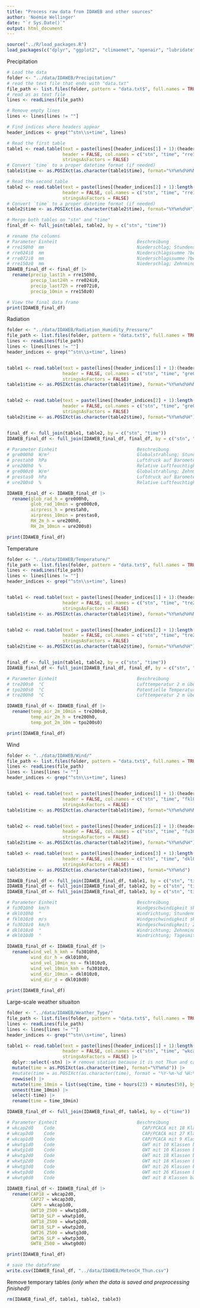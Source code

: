 ```yaml
---
title: "Process raw data from IDAWEB and other sources"
author: 'Noémie Wellinger'
date: "`r Sys.Date()`"
output: html_document
---
```


```r
source("../R/load_packages.R")
load_packages(c("dplyr", "ggplot2", "climaemet", "openair", "lubridate", "tidyverse"))
```

Precipitation
```r
# Load the data
folder <- "../data/IDAWEB/Precipitation/"
# read the text file that ends with "data.txt"
file_path <- list.files(folder, pattern = "data.txt$", full.names = TRUE)
# read as as text file
lines <- readLines(file_path)

# Remove empty lines
lines <- lines[lines != ""]

# Find indices where headers appear
header_indices <- grep("^stn\\s+time", lines)

# Read the first table
table1 <- read.table(text = paste(lines[(header_indices[1] + 1):(header_indices[2] - 1)], collapse = "\n"), 
                     header = FALSE, col.names = c("stn", "time", "rre150z0"),
                     stringsAsFactors = FALSE)
# Convert `time` to a proper datetime format (if needed)
table1$time <- as.POSIXct(as.character(table1$time), format="%Y%m%d%H%M")

# Read the second table
table2 <- read.table(text = paste(lines[(header_indices[2] + 1):length(lines)], collapse = "\n"), 
                     header = FALSE, col.names = c("stn", "time", "rre150h0", "rre024i0", "rre072i0"),
                     stringsAsFactors = FALSE)
# Convert `time` to a proper datetime format (if needed)
table2$time <- as.POSIXct(as.character(table2$time), format="%Y%m%d%H")

# Merge both tables on "stn" and "time"
final_df <- full_join(table1, table2, by = c("stn", "time"))

# rename the columns
# Parameter Einheit                              Beschreibung
# rre150h0  mm                                   Niederschlag; Stundensumme
# rre024i0  mm                                   Niederschlagssumme ?ber 24 Stunden
# rre072i0  mm                                   Niederschlagssumme ?ber 72 Stunden
# rre150z0  mm                                   Niederschlag; Zehnminutensumme 
IDAWEB_final_df <- final_df |>
  rename(precip_last1h = rre150h0, 
         precip_last24h = rre024i0,
         precip_last72h = rre072i0,
         precip_10min = rre150z0)

# View the final data frame
print(IDAWEB_final_df)
```
Radiation
```r
folder <- "../data/IDAWEB/Radiation_Humidity_Pressure/"
file_path <- list.files(folder, pattern = "data.txt$", full.names = TRUE)
lines <- readLines(file_path)
lines <- lines[lines != ""]
header_indices <- grep("^stn\\s+time", lines)


table1 <- read.table(text = paste(lines[(header_indices[1] + 1):(header_indices[2] - 1)], collapse = "\n"), 
                     header = FALSE, col.names = c("stn", "time", "gre000z0", "prestas0", "ure200s0"),
                     stringsAsFactors = FALSE)
table1$time <- as.POSIXct(as.character(table1$time), format="%Y%m%d%H%M")


table2 <- read.table(text = paste(lines[(header_indices[2] + 1):length(lines)], collapse = "\n"), 
                     header = FALSE, col.names = c("stn", "time", "gre000h0", "prestah0", "ure200h0"),
                     stringsAsFactors = FALSE)
table2$time <- as.POSIXct(as.character(table2$time), format="%Y%m%d%H")


final_df <- full_join(table1, table2, by = c("stn", "time"))
IDAWEB_final_df <- full_join(IDAWEB_final_df, final_df, by = c("stn", "time"))

# Parameter Einheit                              Beschreibung
# gre000h0  W/m²                                 Globalstrahlung; Stundenmittel
# prestah0  hPa                                  Luftdruck auf Barometerhöhe (QFE); Stundenmittel
# ure200h0  %                                    Relative Luftfeuchtigkeit 2 m über Boden; Stundenmittel
# gre000z0  W/m²                                 Globalstrahlung; Zehnminutenmittel
# prestas0  hPa                                  Luftdruck auf Barometerhöhe (QFE); Momentanwert
# ure200s0  %                                    Relative Luftfeuchtigkeit 2 m über Boden; Momentanwert

IDAWEB_final_df <- IDAWEB_final_df |>
  rename(glob_rad_h = gre000h0,
         glob_rad_10min = gre000z0,
         airpress_h = prestah0,
         airpress_10min = prestas0,
         RH_2m_h = ure200h0,
         RH_2m_10min = ure200s0)

print(IDAWEB_final_df)
```

Temperature
```r
folder <- "../data/IDAWEB/Temperature/"
file_path <- list.files(folder, pattern = "data.txt$", full.names = TRUE)
lines <- readLines(file_path)
lines <- lines[lines != ""]
header_indices <- grep("^stn\\s+time", lines)


table1 <- read.table(text = paste(lines[(header_indices[1] + 1):(header_indices[2] - 1)], collapse = "\n"), 
                     header = FALSE, col.names = c("stn", "time", "tre200s0","tpo200s0"),
                     stringsAsFactors = FALSE)
table1$time <- as.POSIXct(as.character(table1$time), format="%Y%m%d%H%M")


table2 <- read.table(text = paste(lines[(header_indices[2] + 1):length(lines)], collapse = "\n"), 
                     header = FALSE, col.names = c("stn", "time", "tre200h0"),
                     stringsAsFactors = FALSE)
table2$time <- as.POSIXct(as.character(table2$time), format="%Y%m%d%H")


final_df <- full_join(table1, table2, by = c("stn", "time"))
IDAWEB_final_df <- full_join(IDAWEB_final_df, final_df, by = c("stn", "time"))

# Parameter Einheit                              Beschreibung
# tre200s0  °C                                   Lufttemperatur 2 m über Boden; Momentanwert
# tpo200s0  °C                                   Potentielle Temperatur 2 m über Boden; Momentanwert
# tre200h0  °C                                   Lufttemperatur 2 m über Boden; Stundenmittel

IDAWEB_final_df <- IDAWEB_final_df |>
  rename(temp_air_2m_10min = tre200s0,
         temp_air_2m_h = tre200h0,
         temp_pot_2m_10m = tpo200s0)

print(IDAWEB_final_df)
```

Wind
```r
folder <- "../data/IDAWEB/Wind/"
file_path <- list.files(folder, pattern = "data.txt$", full.names = TRUE)
lines <- readLines(file_path)
lines <- lines[lines != ""]
header_indices <- grep("^stn\\s+time", lines)


table1 <- read.table(text = paste(lines[(header_indices[1] + 1):(header_indices[2] - 1)], collapse = "\n"), 
                     header = FALSE, col.names = c("stn", "time", "fkl010z0", "fu3010z0", "dkl010z0"),
                     stringsAsFactors = FALSE)
table1$time <- as.POSIXct(as.character(table1$time), format="%Y%m%d%H%M")


table2 <- read.table(text = paste(lines[(header_indices[2] + 1):(header_indices[3] - 1)], collapse = "\n"), 
                     header = FALSE, col.names = c("stn", "time", "fu3010h0", "dkl010h0"),
                     stringsAsFactors = FALSE)
table2$time <- as.POSIXct(as.character(table2$time), format="%Y%m%d%H")

table3 <- read.table(text = paste(lines[(header_indices[3] + 1):length(lines)], collapse = "\n"), 
                     header = FALSE, col.names = c("stn", "time", "dkl010d0"),
                     stringsAsFactors = FALSE)
table3$time <- as.POSIXct(as.character(table3$time), format="%Y%m%d")

IDAWEB_final_df <- full_join(IDAWEB_final_df, table1, by = c("stn", "time"))
IDAWEB_final_df <- full_join(IDAWEB_final_df, table2, by = c("stn", "time"))
IDAWEB_final_df <- full_join(IDAWEB_final_df, table3, by = c("stn", "time"))

# Parameter Einheit                              Beschreibung
# fu3010h0  km/h                                 Windgeschwindigkeit skalar; Stundenmittel in km/h
# dkl010h0  °                                    Windrichtung; Stundenmittel
# fkl010z0  m/s                                  Windgeschwindigkeit skalar; Zehnminutenmittel in m/s
# fu3010z0  km/h                                 Windgeschwindigkeit; Zehnminutenmittel in km/h
# dkl010z0  °                                    Windrichtung; Zehnminutenmittel
# dkl010d0  °                                    Windrichtung; Tagesmittel

IDAWEB_final_df <- IDAWEB_final_df |>
  rename(wind_vel_h_kmh = fu3010h0,
         wind_dir_h = dkl010h0,
         wind_vel_10min_ms = fkl010z0,
         wind_vel_10min_kmh = fu3010z0,
         wind_dir_10min = dkl010z0,
         wind_dir_d = dkl010d0)
         
print(IDAWEB_final_df)
```

Large-scale weather situaiton
```r
folder <- "../data/IDAWEB/Weather_Type/"
file_path <- list.files(folder, pattern = "data.txt$", full.names = TRUE)
lines <- readLines(file_path)
lines <- lines[lines != ""]
header_indices <- grep("^stn\\s+time", lines)

table1 <- read.table(text = paste(lines[(header_indices[1] + 1):length(lines)], collapse = "\n"), 
                     header = FALSE, col.names = c("stn", "time", "wkcap2d0", "wkcap3d0", "wkcap1d0", "wkwtg1d0", "wkwtp1d0", "wkwtg2d0", "wkwtp2d0", "wkwtg3d0", "wkwtp3d0", "wkwtg0d0"),
                     stringsAsFactors = FALSE) |>
  dplyr::select(-stn) |> # remove station because it is not Thun and can be confusing
  mutate(time = as.POSIXct(as.character(time), format="%Y%m%d")) |>
  #mutate(time = as.POSIXct(as.character(time), format = "%Y-%m-%d %H:%M:%S")) |>
  rowwise() |>
  mutate(time_10min = list(seq(time, time + hours(23) + minutes(50), by = "10 mins"))) |> 
  unnest(time_10min) |>
  select(-time) |>
  rename(time = time_10min)

IDAWEB_final_df <- full_join(IDAWEB_final_df, table1, by = c("time"))

# Parameter Einheit                              Beschreibung
# wkcap2d0    Code                                 CAP/PCACA mit 18 Klassen basierend auf Bodendruck (3E-20E,41N-52N)
# wkcap3d0    Code                                 CAP/PCACA mit 27 Klassen basierend auf Bodendruck (3E-20E,41N-52N)
# wkcap1d0    Code                                 CAP/PCACA mit 9 Klassen basierend auf Bodendruck (3E-20E,41N-52N)
# wkwtg1d0    Code                                 GWT mit 10 Klassen basierend auf 500hPa Geopotential (3E-20E,41N-52N)
# wkwtp1d0    Code                                 GWT mit 10 Klassen basierend auf Bodendruck (3E-20E,41N-52N)
# wkwtg2d0    Code                                 GWT mit 18 Klassen basierend auf 500hPa Geopotential (3E-20E,41N-52N)
# wkwtp2d0    Code                                 GWT mit 18 Klassen basierend auf Bodendruck (3E-20E,41N-52N)
# wkwtg3d0    Code                                 GWT mit 26 Klassen basierend auf 500hPa Geopotential (3E-20E,41N-52N)
# wkwtp3d0    Code                                 GWT mit 26 Klassen basierend auf Bodendruck (3E-20E,41N-52N)
# wkwtg0d0    Code                                 GWT mit 8 Klassen basierend auf 500hPa Geopotential (5E-12E,45N-49N)

IDAWEB_final_df <- IDAWEB_final_df |>
  rename(CAP18 = wkcap2d0,
         CAP27 = wkcap3d0,
         CAP9 = wkcap1d0,
         GWT10_Z500 = wkwtg1d0,
         GWT10_SLP = wkwtp1d0,
         GWT18_Z500 = wkwtg2d0,
         GWT18_SLP = wkwtp2d0,
         GWT26_Z500 = wkwtg3d0,
         GWT26_SLP = wkwtp3d0,
         GWT8_Z500 = wkwtg0d0)

print(IDAWEB_final_df)
```

```r
# save the dataframe
write.csv(IDAWEB_final_df, "../data/IDAWEB/MeteoCH_Thun.csv")
```

Remove temporary tables *(only when the data is saved and preprocessing finished!)*
```r
rm(IDAWEB_final_df, table1, table2, table3)
```

